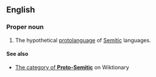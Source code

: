 ==English==
{{wikipedia}}

===Proper noun===
{{en-proper noun}}

# The hypothetical [[protolanguage]] of [[Semitic]] languages.

====See also====
* [[:Category:Proto-Semitic language|The category of '''Proto-Semitic''']] on Wiktionary